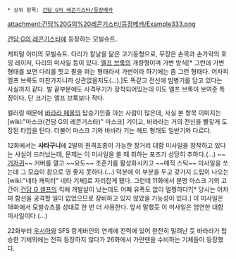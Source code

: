  * 상위 항목: [[건담 G의 레콘기스타/등장메카]]

attachment:건담%20G의%20레콘기스타/등장메카/Example333.png 

[[건담 G의 레콘기스타]]에 등장하는 모빌슈트.

캐피털 아미의 모빌슈트. 다리가 칼날을 닮은 고기동형으로, 무장은 손목과 손가락의 호밍 레이저, 다리의 미사일 등이 있다. [[엘프 브룩]]의 개량형이며 가변 방식[* 그런데 가변형태를 보면 다리를 찟고 팔을 펴는 형태라서 가변이라 하기에는 좀 그런 형태다. 어차피 엘프 브룩도 마찬가지니까 상관없을지도(...).]도 똑같고 전신에 빔병기를 담고 있다는 사실까지 같다. 발 끝부분에도 사격무기가 장착되어있는데 이도 엘프 브룩이 보여준 특징이다. 단 크기는 엘프 브룩보다 작다. 

컬러링 때문에 [[바라라 페올]]의 탑승기인줄 아는 사람이 많은데, 사실 본 항목 이미지는 [wiki:"마스크(건담 G의 레콘기스타)" 마스크] 기이고, 바라라는 거의 전신을 빨갛게 도장된 타입을 탄다. 더불어 마스크 기와 바바라 기는 헤드 형태도 일반기와 다르다. 

12화에서는 '''사타구니'''에 2발의 원격조종이 가능한 장거리 대함 미사일을 장착하고 있다는 사실이 드러났는데, 문제는 이 미사일을 쏠 때 취하는 포즈가 상당히 추하다.(...) ~~[[기저귀]]~~ 커버를 열고 ~~요도~~ 조준기를 활성화시키고 ~~매직 스틱~~ 미사일을 쏘는데 그 모습이 참으로 영 좋지 못하다.(...) 덕분에 이 부분을 두고 갖가지 드립이 나오는 [wiki:"네타 캐릭터" 네타 기체]로 자리잡게 됐다. 그런데 11화에서 분명 마스크 기의 고간이 [[건담 G 셀프]]의 킥에 개발살이 났는데도 어째 유폭도 없이 멀쩡하다?[* 당시는 어차피 함선을 공격할 일이 없었으므로 장비하고 있지 않았을 가능성이 있다.] 이 미사일은 18화에서 모빌슈츠를 상대로 한 번 더 사용한다. 앞서 말했듯 이 미사일은 엄연한 대함 미사일이다.(...) 

22화부터 [[우시아]]와 SFS 랑게바인의 연계에 전력에 있어 완전히 밀려난 듯 바라라가 탑승한 기체외에는 전혀 등장하지 않다가 26화에서 가란덴을 수비하는 기체들이 등장했다.
